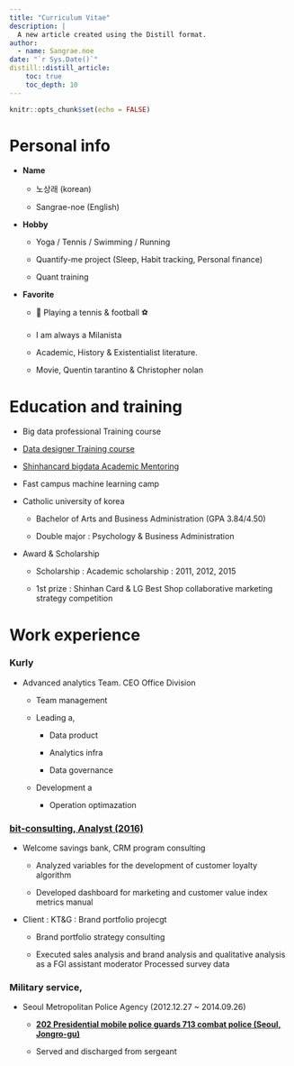 ```yaml
---
title: "Curriculum Vitae"
description: |
  A new article created using the Distill format.
author:
  - name: Sangrae.noe 
date: "`r Sys.Date()`"
distill::distill_article:
    toc: true
    toc_depth: 10
---
```


```r
knitr::opts_chunk$set(echo = FALSE)
```

# Personal info

-   **Name**

    -   노상래 (korean)

    -   Sangrae-noe (English)

-   **Hobby**

    -   Yoga / Tennis / Swimming / Running

    -   Quantify-me project (Sleep, Habit tracking, Personal finance)

    -   Quant training

-   **Favorite**

    -   🎾 Playing a tennis & football ⚽

    -   I am always a Milanista ![](images/c/millan.png){width="30" height="17"}

    -   Academic, History & Existentialist literature.

    -   Movie, Quentin tarantino & Christopher nolan

# **Education and training** 

-   Big data professional Training course

-   [Data designer Training course](https://www.slideshare.net/neuroassociates/1-50338144)

-   [Shinhancard bigdata Academic Mentoring](https://www.shinhancardblog.com/62)

-   Fast campus machine learning camp

-   Catholic university of korea

    -   Bachelor of Arts and Business Administration (GPA 3.84/4.50)

    -   Double major : Psychology & Business Administration

-   Award & Scholarship

    -   Scholarship : Academic scholarship : 2011, 2012, 2015

    -   1st prize : Shinhan Card & LG Best Shop collaborative marketing strategy competition

# **Work experience** 

### Kurly

-   Advanced analytics Team. CEO Office Division

    -   Team management

    -   Leading a,

        -   Data product

        -   Analytics infra

        -   Data governance

    -   Development a

        -   Operation optimazation

### [**bit-consulting, Analyst (2016)**](http://www.consulting-bit.com/)

-   Welcome savings bank, CRM program consulting

    -   Analyzed variables for the development of customer loyalty algorithm

    -   Developed dashboard for marketing and customer value index metrics manual

-   Client : KT&G : Brand portfolio projecgt

    -   Brand portfolio strategy consulting

    -   Executed sales analysis and brand analysis and qualitative analysis as a FGI assistant moderator Processed survey data

### **Military service**,

-   Seoul Metropolitan Police Agency (2012.12.27 \~ 2014.09.26)

    -   [**202 Presidential mobile police guards 713 combat police (Seoul, Jongro-gu)**](https://namu.wiki/w/202%EA%B2%BD%EB%B9%84%EB%8B%A8)

    -   Served and discharged from sergeant
